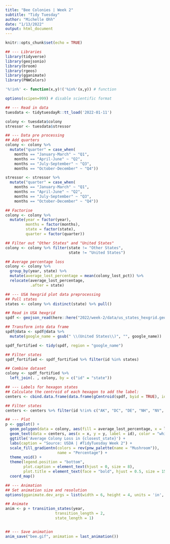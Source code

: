 ```yaml
---
title: "Bee Colonies | Week 2"
subtitle: "Tidy Tuesday"
author: "Michelle Ohh"
date: "1/13/2022"
output: html_document
---
```


```r
knitr::opts_chunk$set(echo = TRUE)
```

```r
## --- Libraries
library(tidyverse)
library(geojsonio)
library(broom)
library(rgeos)
library(gganimate)
library(PNWColors)

'%!in%' <- function(x,y)!('%in%'(x,y)) # function

options(scipen=999) # disable scientific format
```

```r
## --- Read in data
tuesdata <- tidytuesdayR::tt_load('2022-01-11')

colony <- tuesdata$colony
stressor <- tuesdata$stressor
```

```r
## --- Data pre processing
## Add quarters
colony <- colony %>% 
  mutate("quarter" = case_when(
    months == "January-March" ~ "Q1",
    months == "April-June" ~ "Q2",
    months == "July-September" ~ "Q3",
    months == "October-December" ~ "Q4"))

stressor <- stressor %>% 
  mutate("quarter" = case_when(
    months == "January-March" ~ "Q1",
    months == "April-June" ~ "Q2",
    months == "July-September" ~ "Q3",
    months == "October-December" ~ "Q4"))

## Factorise
colony <- colony %>% 
  mutate(year = factor(year),
         months = factor(months),
         state = factor(state),
         quarter = factor(quarter))

## Filter out "Other States" and "United States"
colony <- colony %>% filter(state != "Other States",
                            state != "United States")

## Average percentage loss
colony <- colony %>% 
  group_by(year, state) %>% 
  mutate(average_lost_percentage = mean(colony_lost_pct)) %>% 
  relocate(average_lost_percentage, 
           .after = state)
```

```r
## --- USA hexgrid plot data preprocessing
## Pull states
states <- colony %>% distinct(state) %>% pull()

## Read in USA hexgrid
spdf <- geojson_read(here::here("2022/week-2/data/us_states_hexgrid.geojson"), what = "sp")

## Transform into data frame
spdf@data <- spdf@data %>%
  mutate(google_name = gsub(" \\(United States\\)", "", google_name))

spdf_fortified <- tidy(spdf, region = "google_name")

## Filter states
spdf_fortified <- spdf_fortified %>% filter(id %in% states)

## Combine dataset
colony <- spdf_fortified %>% 
  left_join(. , colony, by = c("id" = "state"))

## --- Labels for hexagon states
## Calculate the centroid of each hexagon to add the label:
centers <- cbind.data.frame(data.frame(gCentroid(spdf, byid = TRUE), id = spdf@data$iso3166_2))

## Filter states
centers <- centers %>% filter(id %!in% c("AK", "DC", "DE", "NH", "NV", "RI"))
```

```r
## --- Plot
p <- ggplot() +
  geom_polygon(data = colony, aes(fill = average_lost_percentage, x = long, y = lat, group = group)) +
  geom_text(data = centers, aes(x = x, y = y, label = id), color = "white", size = 3) +
  ggtitle('Average Colony Loss in {closest_state}') +
  labs(caption = "Source: USDA | #TidyTuesday Week 2") +
  scale_fill_gradientn(colors = rev(pnw_palette(name = "Mushroom")),
                       name = "Percentage") +
  theme_void() +
  theme(legend.position = "bottom",
        plot.caption = element_text(hjust = 0, size = 8),
        plot.title = element_text(face = "bold", hjust = 0.5, size = 15)) +
  coord_map()

## --- Animation
## Set animation size and resolution 
options(gganimate.dev_args = list(width = 6, height = 4, units = 'in', res = 200))

## Animate
anim <- p + transition_states(year,
                      transition_length = 2,
                      state_length = 1)


## --- Save animation
anim_save("bee.gif", animation = last_animation())
```





